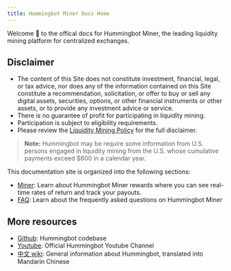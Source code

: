 ```yaml
---
title: Hummingbot Miner Docs Home
---
```


Welcome 👋 to the offical docs for Hummingbot Miner, the leading liquidity mining platform for centralized exchanges.

## Disclaimer

- The content of this Site does not constitute investment, financial, legal, or tax advice, nor does any of the information contained on this Site constitute a recommendation, solicitation, or offer to buy or sell any digital assets, securities, options, or other financial instruments or other assets, or to provide any investment advice or service.
- There is no guarantee of profit for participating in liquidity mining.
- Participation is subject to eligibility requirements.
- Please review the [Liquidity Mining Policy](https://hummingbot.io/liquidity-mining-policy/) for the full disclaimer.

> **Note:** Hummingbot may be require some information from U.S. persons engaged in liquidity mining from the U.S. whose cumulative payments exceed \$600 in a calendar year.

This documentation site is organized into the following sections:

- [Miner](/miner/overview): Learn about Hummingbot Miner rewards where you can see real-time rates of return and track your payouts.
- [FAQ](/faq): Learn about the frequently asked questions on Hummingbot Miner

## More resources

- [Github](https://github.com/coinalpha/hummingbot): Hummingbot codebase
- [Youtube](https://www.youtube.com/channel/UCxzzdEnDRbylLMWmaMjywOA): Official Hummingbot Youtube Channel
- [中文 wiki](https://github.com/coinalpha/hummingbot_chinese): General information about Hummingbot, translated into Mandarin Chinese
